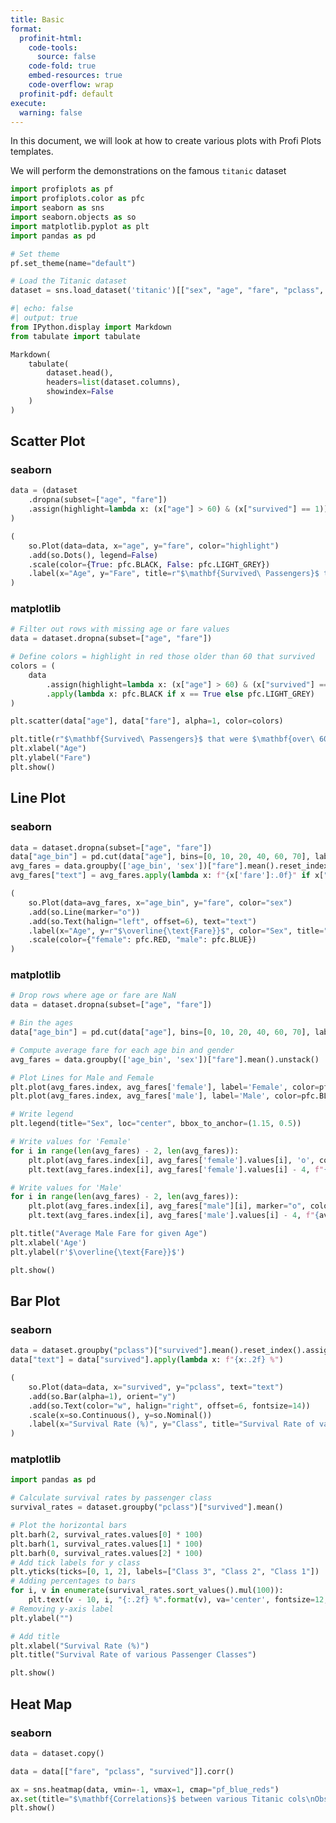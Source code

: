 ```yaml
---
title: Basic
format:
  profinit-html:
    code-tools:
      source: false
    code-fold: true
    embed-resources: true
    code-overflow: wrap
  profinit-pdf: default
execute: 
  warning: false
---
```


In this document, we will look at how to create various plots with Profi Plots templates.

We will perform the demonstrations on the famous `titanic` dataset

```python
import profiplots as pf
import profiplots.color as pfc
import seaborn as sns
import seaborn.objects as so
import matplotlib.pyplot as plt
import pandas as pd

# Set theme
pf.set_theme(name="default")

# Load the Titanic dataset
dataset = sns.load_dataset('titanic')[["sex", "age", "fare", "pclass", "survived"]]
```

```python
#| echo: false
#| output: true
from IPython.display import Markdown
from tabulate import tabulate

Markdown(
    tabulate(
        dataset.head(),
        headers=list(dataset.columns),
        showindex=False
    )
)
```

## Scatter Plot

::: {.panel-tabset}

### seaborn

```python
data = (dataset
    .dropna(subset=["age", "fare"])
    .assign(highlight=lambda x: (x["age"] > 60) & (x["survived"] == 1))
)

(
    so.Plot(data=data, x="age", y="fare", color="highlight")
    .add(so.Dots(), legend=False)
    .scale(color={True: pfc.BLACK, False: pfc.LIGHT_GREY})
    .label(x="Age", y="Fare", title=r"$\mathbf{Survived\ Passengers}$ that were $\mathbf{over\ 60}$ years old")
)
```

### matplotlib

```python
# Filter out rows with missing age or fare values
data = dataset.dropna(subset=["age", "fare"])

# Define colors = highlight in red those older than 60 that survived
colors = (
    data
        .assign(highlight=lambda x: (x["age"] > 60) & (x["survived"] == 1))["highlight"]
        .apply(lambda x: pfc.BLACK if x == True else pfc.LIGHT_GREY)
)

plt.scatter(data["age"], data["fare"], alpha=1, color=colors)

plt.title(r"$\mathbf{Survived\ Passengers}$ that were $\mathbf{over\ 60}$ years old")
plt.xlabel("Age")
plt.ylabel("Fare")
plt.show()
```

:::

## Line Plot

::: {.panel-tabset}

### seaborn

```python
data = dataset.dropna(subset=["age", "fare"])
data["age_bin"] = pd.cut(data["age"], bins=[0, 10, 20, 40, 60, 70], labels=["0-10", "11-20", "21-40", "41-60", "61-70"])
avg_fares = data.groupby(['age_bin', 'sex'])["fare"].mean().reset_index()
avg_fares["text"] = avg_fares.apply(lambda x: f"{x['fare']:.0f}" if x["fare"] > 30 and x["sex"] == "male" else "", axis=1)

(
    so.Plot(data=avg_fares, x="age_bin", y="fare", color="sex")
    .add(so.Line(marker="o"))
    .add(so.Text(halign="left", offset=6), text="text")
    .label(x="Age", y=r"$\overline{\text{Fare}}$", color="Sex", title="Average Male Fare for given Age")
    .scale(color={"female": pfc.RED, "male": pfc.BLUE})
)
```

### matplotlib

```python
# Drop rows where age or fare are NaN
data = dataset.dropna(subset=["age", "fare"])

# Bin the ages
data["age_bin"] = pd.cut(data["age"], bins=[0, 10, 20, 40, 60, 70], labels=["0-10", "11-20", "21-40", "41-60", "61-70"])

# Compute average fare for each age bin and gender
avg_fares = data.groupby(['age_bin', 'sex'])["fare"].mean().unstack()

# Plot Lines for Male and Female
plt.plot(avg_fares.index, avg_fares['female'], label='Female', color=pfc.RED, lw=2)
plt.plot(avg_fares.index, avg_fares['male'], label='Male', color=pfc.BLUE, lw=3)

# Write legend
plt.legend(title="Sex", loc="center", bbox_to_anchor=(1.15, 0.5))

# Write values for 'Female'
for i in range(len(avg_fares) - 2, len(avg_fares)):
    plt.plot(avg_fares.index[i], avg_fares['female'].values[i], 'o', color=pfc.RED, markersize=8)
    plt.text(avg_fares.index[i], avg_fares['female'].values[i] - 4, f"{avg_fares['female'].values[i]:.0f}", fontsize=12, color=pfc.LIGHT_GREY, ha='center')

# Write values for 'Male'
for i in range(len(avg_fares) - 2, len(avg_fares)): 
    plt.plot(avg_fares.index[i], avg_fares["male"][i], marker="o", color=pfc.BLUE, markersize=8)
    plt.text(avg_fares.index[i], avg_fares['male'].values[i] - 4, f"{avg_fares['male'].values[i]:.0f}", fontsize=12, color=pfc.BLUE, ha='center')

plt.title("Average Male Fare for given Age")
plt.xlabel('Age')
plt.ylabel(r'$\overline{\text{Fare}}$')

plt.show()
```

:::

## Bar Plot

::: {.panel-tabset}

### seaborn

```python
data = dataset.groupby("pclass")["survived"].mean().reset_index().assign(survived=lambda x: x["survived"] * 100)
data["text"] = data["survived"].apply(lambda x: f"{x:.2f} %")

(
    so.Plot(data=data, x="survived", y="pclass", text="text")
    .add(so.Bar(alpha=1), orient="y")
    .add(so.Text(color="w", halign="right", offset=6, fontsize=14))
    .scale(x=so.Continuous(), y=so.Nominal())
    .label(x="Survival Rate (%)", y="Class", title="Survival Rate of various Passenger Classes")
)
```

### matplotlib

```python
import pandas as pd

# Calculate survival rates by passenger class
survival_rates = dataset.groupby("pclass")["survived"].mean()

# Plot the horizontal bars
plt.barh(2, survival_rates.values[0] * 100)
plt.barh(1, survival_rates.values[1] * 100)
plt.barh(0, survival_rates.values[2] * 100)
# Add tick labels for y class
plt.yticks(ticks=[0, 1, 2], labels=["Class 3", "Class 2", "Class 1"])
# Adding percentages to bars
for i, v in enumerate(survival_rates.sort_values().mul(100)):
    plt.text(v - 10, i, "{:.2f} %".format(v), va='center', fontsize=12, color='white')
# Removing y-axis label
plt.ylabel("")

# Add title
plt.xlabel("Survival Rate (%)")
plt.title("Survival Rate of various Passenger Classes")

plt.show()
```

:::

## Heat Map

::: {.panel-tabset}

### seaborn

```python
data = dataset.copy()

data = data[["fare", "pclass", "survived"]].corr()

ax = sns.heatmap(data, vmin=-1, vmax=1, cmap="pf_blue_reds")
ax.set(title="$\mathbf{Correlations}$ between various Titanic cols\nObservation: Higher the $\mathit{pclass}$, lower the $\mathit{fare}$")
plt.show()
```

:::
